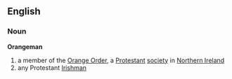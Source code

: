 ==English==
===Noun===
'''Orangeman'''
#a member of the [[Orange Order]], a [[Protestant]] [[society]] in [[Northern Ireland]]
#any Protestant [[Irishman]]